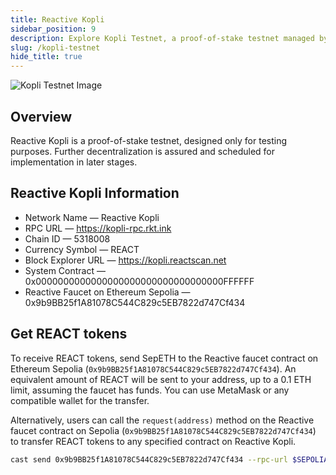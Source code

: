 ```yaml
---
title: Reactive Kopli
sidebar_position: 9
description: Explore Kopli Testnet, a proof-of-stake testnet managed by PARSIQ for testing purposes. Join the pre-alpha stage of Reactive Network and contribute to its development.
slug: /kopli-testnet
hide_title: true
---
```



![Kopli Testnet Image](./img/kopli-testnet.jpg)

## Overview

Reactive Kopli is a proof-of-stake testnet, designed only for testing purposes. Further decentralization is assured and scheduled for implementation in later stages.

## Reactive Kopli Information

* Network Name — Reactive Kopli
* RPC URL — https://kopli-rpc.rkt.ink
* Chain ID — 5318008
* Currency Symbol — REACT
* Block Explorer URL — https://kopli.reactscan.net
* System Contract — 0x0000000000000000000000000000000000FFFFFF
* Reactive Faucet on Ethereum Sepolia — 0x9b9BB25f1A81078C544C829c5EB7822d747Cf434

<KopliButton />

## Get REACT tokens

To receive REACT tokens, send SepETH to the Reactive faucet contract on Ethereum Sepolia (`0x9b9BB25f1A81078C544C829c5EB7822d747Cf434`). An equivalent amount of REACT will be sent to your address, up to a 0.1 ETH limit, assuming the faucet has funds. You can use MetaMask or any compatible wallet for the transfer.

Alternatively, users can call the `request(address)` method on the Reactive faucet contract on Sepolia (`0x9b9BB25f1A81078C544C829c5EB7822d747Cf434`) to transfer REACT tokens to any specified contract on Reactive Kopli.

```bash
cast send 0x9b9BB25f1A81078C544C829c5EB7822d747Cf434 --rpc-url $SEPOLIA_RPC --private-key $SEPOLIA_PRIVATE_KEY "request(address)" $CONTRACT_ADDR --value 0.1ether
```